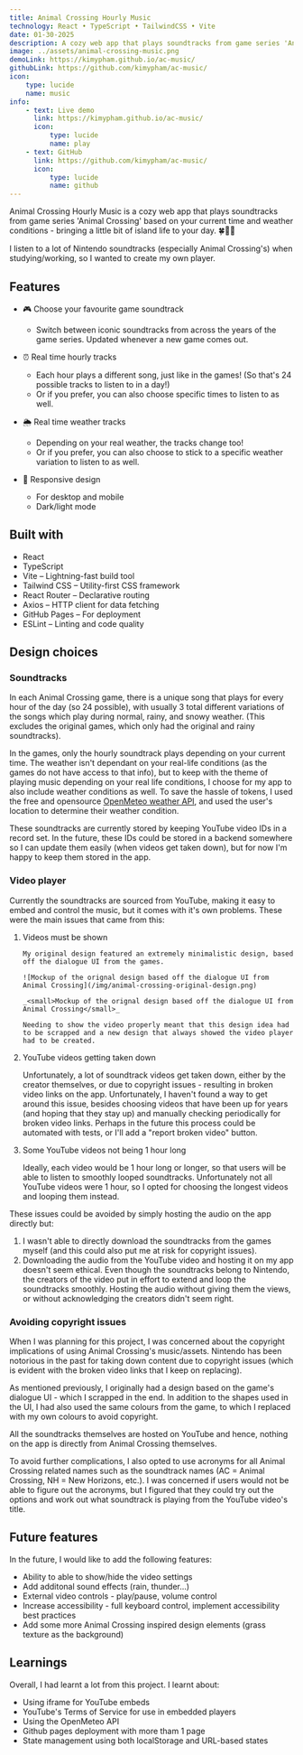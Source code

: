 ```yaml
---
title: Animal Crossing Hourly Music
technology: React • TypeScript • TailwindCSS • Vite
date: 01-30-2025
description: A cozy web app that plays soundtracks from game series 'Animal Crossing' based on your current time and weather conditions - bringing a little bit of island life to your day. 🍀🐶🐱
image: ../assets/animal-crossing-music.png
demoLink: https://kimypham.github.io/ac-music/
githubLink: https://github.com/kimypham/ac-music/
icon:
    type: lucide
    name: music
info:
    - text: Live demo
      link: https://kimypham.github.io/ac-music/
      icon:
          type: lucide
          name: play
    - text: GitHub
      link: https://github.com/kimypham/ac-music/
      icon:
          type: lucide
          name: github
---
```


Animal Crossing Hourly Music is a cozy web app that plays soundtracks from game series 'Animal Crossing' based on your current time and weather conditions - bringing a little bit of island life to your day. 🍀🐶🐱

I listen to a lot of Nintendo soundtracks (especially Animal Crossing's) when studying/working, so I wanted to create my own player.

## Features

- 🎮 Choose your favourite game soundtrack

    - Switch between iconic soundtracks from across the years of the game series. Updated whenever a new game comes out.

- ⏰ Real time hourly tracks

    - Each hour plays a different song, just like in the games! (So that's 24 possible tracks to listen to in a day!)
    - Or if you prefer, you can also choose specific times to listen to as well.

- 🌦️ Real time weather tracks

    - Depending on your real weather, the tracks change too!
    - Or if you prefer, you can also choose to stick to a specific weather variation to listen to as well.

- 📱 Responsive design

    - For desktop and mobile
    - Dark/light mode

## Built with

- React
- TypeScript
- Vite – Lightning-fast build tool
- Tailwind CSS – Utility-first CSS framework
- React Router – Declarative routing
- Axios – HTTP client for data fetching
- GitHub Pages – For deployment
- ESLint – Linting and code quality

## Design choices

### Soundtracks

In each Animal Crossing game, there is a unique song that plays for every hour of the day (so 24 possible), with usually 3 total different variations of the songs which play during normal, rainy, and snowy weather. (This excludes the original games, which only had the original and rainy soundtracks).

In the games, only the hourly soundtrack plays depending on your current time. The weather isn't dependant on your real-life conditions (as the games do not have access to that info), but to keep with the theme of playing music depending on your real life conditions, I choose for my app to also include weather conditions as well. To save the hassle of tokens, I used the free and opensource [OpenMeteo weather API](https://open-meteo.com/), and used the user's location to determine their weather condition.

These soundtracks are currently stored by keeping YouTube video IDs in a record set. In the future, these IDs could be stored in a backend somewhere so I can update them easily (when videos get taken down), but for now I'm happy to keep them stored in the app.

### Video player

Currently the soundtracks are sourced from YouTube, making it easy to embed and control the music, but it comes with it's own problems.
These were the main issues that came from this:

1.  Videos must be shown

        My original design featured an extremely minimalistic design, based off the dialogue UI from the games.

        ![Mockup of the orignal design based off the dialogue UI from Animal Crossing](/img/animal-crossing-original-design.png)

        _<small>Mockup of the orignal design based off the dialogue UI from Animal Crossing</small>_

        Needing to show the video properly meant that this design idea had to be scrapped and a new design that always showed the video player had to be created.

2.  YouTube videos getting taken down

    Unfortunately, a lot of soundtrack videos get taken down, either by the creator themselves, or due to copyright issues - resulting in broken video links on the app. Unfortunately, I haven't found a way to get around this issue, besides choosing videos that have been up for years (and hoping that they stay up) and manually checking periodically for broken video links. Perhaps in the future this process could be automated with tests, or I'll add a "report broken video" button.

3.  Some YouTube videos not being 1 hour long

    Ideally, each video would be 1 hour long or longer, so that users will be able to listen to smoothly looped soundtracks. Unfortunately not all YouTube videos were 1 hour, so I opted for choosing the longest videos and looping them instead.

These issues could be avoided by simply hosting the audio on the app directly but:

1. I wasn't able to directly download the soundtracks from the games myself (and this could also put me at risk for copyright issues).
2. Downloading the audio from the YouTube video and hosting it on my app doesn't seem ethical. Even though the soundtracks belong to Nintendo, the creators of the video put in effort to extend and loop the soundtracks smoothly. Hosting the audio without giving them the views, or without acknowledging the creators didn't seem right.

### Avoiding copyright issues

When I was planning for this project, I was concerned about the copyright implications of using Animal Crossing's music/assets. Nintendo has been notorious in the past for taking down content due to copyright issues (which is evident with the broken video links that I keep on replacing).

As mentioned previously, I originally had a design based on the game's dialogue UI - which I scrapped in the end. In addition to the shapes used in the UI, I had also used the same colours from the game, to which I replaced with my own colours to avoid copyright.

All the soundtracks themselves are hosted on YouTube and hence, nothing on the app is directly from Animal Crossing themselves.

To avoid further complications, I also opted to use acronyms for all Animal Crossing related names such as the soundtrack names (AC = Animal Crossing, NH = New Horizons, etc.). I was concerned if users would not be able to figure out the acronyms, but I figured that they could try out the options and work out what soundtrack is playing from the YouTube video's title.

## Future features

In the future, I would like to add the following features:

- Ability to able to show/hide the video settings
- Add additonal sound effects (rain, thunder...)
- External video controls - play/pause, volume control
- Increase accessibility - full keyboard control, implement accessibility best practices
- Add some more Animal Crossing inspired design elements (grass texture as the background)

## Learnings

Overall, I had learnt a lot from this project. I learnt about:

- Using iframe for YouTube embeds
- YouTube's Terms of Service for use in embedded players
- Using the OpenMeteo API
- Github pages deployment with more tham 1 page
- State management using both localStorage and URL-based states
